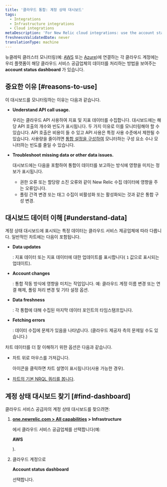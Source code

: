```yaml
---
title: '클라우드 통합: 계정 상태 대시보드'
tags:
  - Integrations
  - Infrastructure integrations
  - Cloud integrations
metaDescription: 'For New Relic cloud integrations: use the account status dashboard to understand how your cloud service is using APIs and transmitting data.'
freshnessValidatedDate: never
translationType: machine
---
```


뉴클레릭 클러스터 모니터링(예: [AWS](/docs/integrations/amazon-integrations/get-started/connect-aws-infrastructure) 또는 [Azure](/docs/integrations/microsoft-azure-integrations/getting-started/introduction-azure-monitoring-integrations))에 연결하는 각 클라우드 계정에는 우리 플랫폼이 해당 클라우드 서비스 공급업체의 데이터를 처리하는 방법을 보여주는 <DNT>**account status dashboard**</DNT> 가 있습니다.

## 중요한 이유 [#reasons-to-use]

이 대시보드를 모니터링하는 이유는 다음과 같습니다.

* <DNT>**Understand API call usage.**</DNT>

  우리는 클라우드 API 사용하여 지표 및 지표 데이터를 수집합니다. 대시보드에는 해당 API 호출의 개수와 빈도가 표시됩니다. 두 가지 이유로 이를 모니터링해야 할 수 있습니다. API 호출은 비용이 들 수 있고 API 사용은 특정 사용 수준에서 제한될 수 있습니다. 사용량을 줄이려면 [통합 설정을 구성하여](/docs/integrations/new-relic-integrations/getting-started/configure-polling-frequency-data-collection-cloud-integrations) 모니터하는 구성 요소 수나 모니터하는 빈도를 줄일 수 있습니다.

* <DNT>**Troubleshoot missing data or other data issues.**</DNT>

  대시보드에는 다음을 포함하여 통합이 데이터를 보고하는 방식에 영향을 미치는 정보가 표시됩니다.

  * 권한 오류 또는 할당량 소진 오류와 같이 New Relic 수집 데이터에 영향을 주는 오류입니다.
  * 폴링 간격 변경 또는 태그 수집이 비활성화 또는 활성화되는 것과 같은 통합 구성 변경.

## 대시보드 데이터 이해 [#understand-data]

계정 상태 대시보드에 표시되는 특정 데이터는 클라우드 서비스 제공업체에 따라 다릅니다. 일반적인 차트에는 다음이 포함됩니다.

* <DNT>**Data updates**</DNT>

  : 지표 데이터 또는 지표 데이터에 대한 업데이트를 표시합니다( `1` 값으로 표시되는 업데이트).

* <DNT>**Account changes**</DNT>

  : 통합 작동 방식에 영향을 미치는 작업입니다. 예: 클라우드 계정 이름 변경 또는 연결 해제, 폴링 처리 변경 및 기타 설정 옵션.

* <DNT>**Data freshness**</DNT>

  : 각 통합에 대해 수집된 마지막 데이터 포인트의 타임스탬프입니다.

* <DNT>**Fetching errors**</DNT>

  : 데이터 수집에 문제가 있음을 나타냅니다. (클라우드 제공자 측의 문제일 수도 있습니다.)

차트 데이터를 더 잘 이해하기 위한 옵션은 다음과 같습니다.

* 차트 위로 마우스를 가져갑니다.

  <Icon name="fe-help-circle"/>

  아이콘을 클릭하면 차트 설명이 표시됩니다(사용 가능한 경우).

* [차트의 기본 NRQL 쿼리를 봅니다](/docs/new-relic-solutions/new-relic-one/introduction-new-relic-platform).

## 계정 상태 대시보드 찾기 [#find-dashboard]

클라우드 서비스 공급자의 계정 상태 대시보드를 찾으려면:

1. <DNT>**[one.newrelic.com > All capabilities](https://one.newrelic.com/all-capabilities) > Infrastructure**</DNT>

   에서 클라우드 서비스 공급업체를 선택합니다(예:

   <DNT>**AWS**</DNT>

   ).

2. 클라우드 계정으로

   <DNT>**Account status dashboard**</DNT>

   선택합니다.